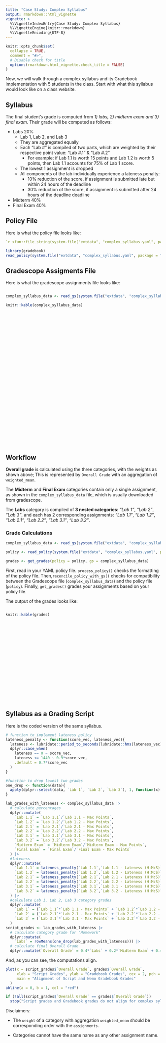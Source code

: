 ```yaml
---
title: "Case Study: Complex Syllabus"
output: rmarkdown::html_vignette
vignette: >
  %\VignetteIndexEntry{Case Study: Complex Syllabus}
  %\VignetteEngine{knitr::rmarkdown}
  %\VignetteEncoding{UTF-8}
---
```


```r
knitr::opts_chunk$set(
  collapse = TRUE,
  comment = "#>",
  # Disable check for title
  options(rmarkdown.html_vignette.check_title = FALSE)
)
```

Now, we will walk through a complex syllabus and its Gradebook implementation with 5 students in the class. Start with what this syllabus would look like on a class website.

## Syllabus

The final student's grade is computed from *1) labs, 2) midterm exam and 3) final exam*. Their grade will be computed as follows:

-   Labs 20%
    - Lab 1, Lab 2, and Lab 3
    - They are aggregated equally
    - Each "Lab \#" is compiled of two parts, which are weighted by their respective point value: "Lab #.1" & "Lab #.2"
      - For example: if Lab 1.1 is worth 15 points and Lab 1.2 is worth 5 points, then Lab 1.1 accounts for 75% of Lab 1 score. 
    - The lowest 1 assignment is dropped
    - All components of the lab individually experience a lateness penalty:
      - 10% reduction of the score, if assignment is submitted late but within 24 hours of the deadline
      - 30% reduction of the score, if assignment is submitted after 24 hours of the deadline deadline
-   Midterm 40%
-   Final Exam 40%


## Policy File

Here is what the policy file looks like:

``` yaml
`r xfun::file_string(system.file("extdata", "complex_syllabus.yaml", package = "gradebook"))`
```


```r
library(gradebook)
read_policy(system.file("extdata", "complex_syllabus.yaml", package = "gradebook"))
```

## Gradescope Assigments File
Here is what the gradescope assignments file looks like:

::: {style="height: 500px; overflow: auto;"}
```r
complex_syllabus_data <- read_gs(system.file("extdata", "complex_syllabus_data.csv", package = "gradebook"))
```

```r
knitr::kable(complex_syllabus_data)
```
:::

## Workflow


**Overall grade** is calculated using the three categories, with the weights as shown above; This is represented by `Overall Grade` with an aggregation of `weighted_mean`.

The **Midterm** and **Final Exam** categories contain only a single assignment, as shown in the `complex_syllabus_data` file, which is usually downloaded from gradescope.

The **Labs** category is compiled of **3 nested categories**: *"Lab 1"*, *"Lab 2"*, *"Lab 3"*,  and each has 2 corresponding assignments: *"Lab 1.1"*, *"Lab 1.2"*, *"Lab 2.1"*, *"Lab 2.2"*, *"Lab 3.1"*, *"Lab 3.2"*.

### Grade Calculations


```r
complex_syllabus_data <- read_gs(system.file("extdata", "complex_syllabus_data.csv", package = "gradebook"))

policy <- read_policy(system.file("extdata", "complex_syllabus.yaml", package = "gradebook"))

grades <- get_grades(policy = policy, gs = complex_syllabus_data)
```

First, read in your YAML policy file. `process_policy()` checks the formatting of the policy file. Then,`reconcile_policy_with_gs()` checks for compatibility between the Gradescope file (`complex_syllabus_data`) and the policy file (`policy`). Finally, `get_grades()` grades your assignments based on your policy file.

The output of the grades looks like:

::: {style="height: 300px; overflow: auto;"}
```r
knitr::kable(grades)
```
:::

## Syllabus as a Grading Script
Here is the coded version of the same syllabus.
```r
# function to implement lateness policy
lateness_penalty <- function(score_vec, lateness_vec){
  lateness <- lubridate::period_to_seconds(lubridate::hms(lateness_vec))/60
  dplyr::case_when(
    lateness == 0 ~ score_vec,
    lateness <= 1440 ~ 0.9*score_vec,
    .default = 0.7*score_vec
  )
}

#function to drop lowest two grades
one_drop <- function(data){
  apply(dplyr::select(data, `Lab 1`, `Lab 2`, `Lab 3`), 1, function(x) sort(x, decreasing = TRUE)[1:2]) |> t()
}

lab_grades_with_lateness <- complex_syllabus_data |>
  # calculate percentages
  dplyr::mutate(
    `Lab 1.1` = `Lab 1.1`/`Lab 1.1 - Max Points`,
    `Lab 1.2` = `Lab 1.2`/`Lab 1.2 - Max Points`,
    `Lab 2.1` = `Lab 2.1`/`Lab 2.1 - Max Points`,
    `Lab 2.2` = `Lab 2.2`/`Lab 2.2 - Max Points`,
    `Lab 3.1` = `Lab 3.1`/`Lab 3.1 - Max Points`,
    `Lab 3.2` = `Lab 3.2`/`Lab 3.2 - Max Points`,
    `Midterm Exam` = `Midterm Exam`/`Midterm Exam - Max Points`,
    `Final Exam` = `Final Exam`/`Final Exam - Max Points`
  ) |>
  #lateness
  dplyr::mutate(
    `Lab 1.1` = lateness_penalty(`Lab 1.1`,`Lab 1.1 - Lateness (H:M:S)`),
    `Lab 1.2` = lateness_penalty(`Lab 1.2`,`Lab 1.2 - Lateness (H:M:S)`),
    `Lab 2.1` = lateness_penalty(`Lab 2.1`,`Lab 2.1 - Lateness (H:M:S)`),
    `Lab 2.2` = lateness_penalty(`Lab 2.2`,`Lab 2.2 - Lateness (H:M:S)`),
    `Lab 3.1` = lateness_penalty(`Lab 3.1`,`Lab 3.1 - Lateness (H:M:S)`),
    `Lab 3.2` = lateness_penalty(`Lab 3.2`,`Lab 3.2 - Lateness (H:M:S)`)
  ) |>
  #calculate Lab 1, Lab 2, Lab 3 category grades
  dplyr::mutate(
    `Lab 1` = (`Lab 1.1`*`Lab 1.1 - Max Points` + `Lab 1.2`*`Lab 1.2 - Max Points`)/(`Lab 1.1 - Max Points` + `Lab 1.2 - Max Points`),
    `Lab 2` = (`Lab 2.1`*`Lab 2.1 - Max Points` + `Lab 2.2`*`Lab 2.2 - Max Points`)/(`Lab 2.1 - Max Points` + `Lab 2.2 - Max Points`),
    `Lab 3` = (`Lab 3.1`*`Lab 3.1 - Max Points` + `Lab 3.2`*`Lab 3.2 - Max Points`)/(`Lab 3.1 - Max Points` + `Lab 3.2 - Max Points`)
  )
script_grades <- lab_grades_with_lateness |>
  # calculate category grade for "Homework" 
  dplyr::mutate( 
    `Labs` = rowMeans(one_drop(lab_grades_with_lateness))) |>
  # calculate final Overall Grade
  dplyr::mutate(`Overall Grade` = 0.4*`Labs` + 0.2*`Midterm Exam` + 0.4*`Final Exam`) 
```

And, as you can see, the computations align.
```r
plot(x = script_grades$`Overall Grade`, grades$`Overall Grade`, 
     xlab = "Script Grades", ylab = "Gradebook Grades", cex = 2, pch = 20,
     main = "Alignment of Script and Nemo Gradebook Grades"
  )
abline(a = 0, b = 1, col = "red")

if (!all(script_grades$`Overall Grade` == grades$`Overall Grade`))
  stop("Script grades and Gradebook grades do not align for complex syllabus vignette.")
```


Disclaimers:

-   The `weight` of a category with aggregation `weighted_mean` should be corresponding order with the `assignments.`

-   Categories cannot have the same name as any other assignment name.
